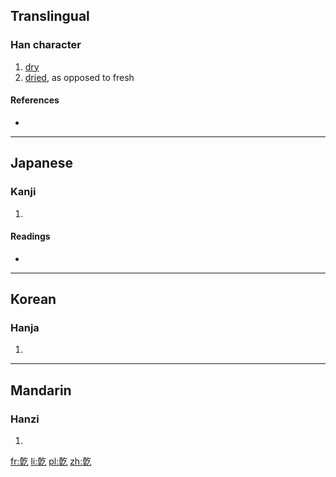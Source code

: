 {{also|乾}}<!-- may be replaced by zh-forms -->
==Translingual==

===Han character===
{{Han char|rn=5|rad=乙|as=11|sn=12|four=|canj=十十人弓 (JJON), X十十人弓 (XJJON)|ids=⿰⿱[[十]][[旱]][[乞]]}}

# [[dry]]
# [[dried]], as opposed to fresh

====References====
* {{Han ref|kx=0084.321|dkj=00213|dj=0173.070|hdz=10057.070|uh=4E81|ud=20097}}

----

==Japanese==

===Kanji===
{{ja-kanji|grade=|rs=乙11}}

# {{defn|lang=ja|sort=乙11}}

====Readings====
* {{ja-readings|on=[[けん]] (ken)|kun=}}

----

==Korean==

===Hanja===
{{ko-hanja|hangeul=[[건]], [[간]]|rv=geon, gan|mr=kŏn, kan}}

# {{defn|lang=ko|sort=乙11}}

----

==Mandarin==

===Hanzi===
{{cmn-hanzi|pin=[[gān]] ([[gan1]])|wg=kan<sup>1</sup>}}

# {{defn|lang=cmn|sort=乙11}}

[[fr:亁]]
[[li:亁]]
[[pl:亁]]
[[zh:亁]]